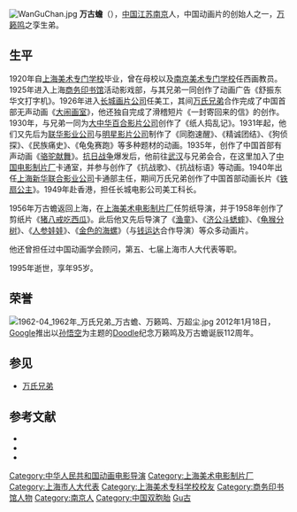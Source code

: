 [[File:WanGuChan.jpg|thumb]]
'''万古蟾'''（{{bd|1900年|1月18日|1995年|11月19日|catIdx=Wan万}}），[[中华民国|中国]][[江苏|江苏]][[南京|南京]]人，中国动画片的创始人之一，[[万籁鸣|万籁鸣]]之孪生弟。

==生平==

1920年自[[上海美术专门学校|上海美术专门学校]]毕业，曾在母校以及[[南京美术专门学校|南京美术专门学校]]任西画教员。1925年进入上海[[商务印书馆|商务印书馆]]活动影戏部，与其兄弟一同创作了动画广告《舒振东华文打字机》。1926年进入[[长城画片公司|长城画片公司]]任美工，其间[[万氏兄弟|万氏兄弟]]合作完成了中国首部无声动画《[[大闹画室|大闹画室]]》，他还独自完成了滑稽短片《一封寄回来的信》的创作。1930年，与兄弟一同为[[大中华百合影片公司|大中华百合影片公司]]创作了《纸人捣乱记》。1931年起，他们又先后为[[联华影业公司|联华影业公司]]与[[明星影片公司|明星影片公司]]制作了《同胞速醒》、《精诚团结》、《狗侦探》、《民族痛史》、《龟兔赛跑》等多种题材的动画。1935年，创作了中国首部有声动画《[[骆驼献舞|骆驼献舞]]》。[[抗日战争|抗日战争]]爆发后，他前往[[武汉|武汉]]与兄弟会合，在这里加入了[[中国电影制片厂|中国电影制片厂]]卡通室，并参与创作了《抗战歌》、《抗战标语》等动画。1940年出任[[上海新华联合影业公司|上海新华联合影业公司]]卡通部主任，期间万氏兄弟创作了中国首部动画长片《[[铁扇公主_(电影)|铁扇公主]]》。1949年赴香港，担任长城电影公司美工科长。

1956年万古蟾返回上海，在[[上海美术电影制片厂|上海美术电影制片厂]]任剪纸导演，并于1958年创作了剪纸片《[[猪八戒吃西瓜|猪八戒吃西瓜]]》。此后他又先后导演了《[[渔童|渔童]]》、《[[济公斗蟋蟀|济公斗蟋蟀]]》、《[[龟猴分树|龟猴分树]]》、《[[人参娃娃|人参娃娃]]》、《[[金色的海螺|金色的海螺]]》（与[[钱运达|钱运达]]合作导演）等众多动画片。

他还曾担任过中国动画学会顾问，第五、七届上海市人大代表等职。

1995年逝世，享年95岁。

==荣誉==
[[File:1962-04_1962年_万氏兄弟_万古蟾、万籁鸣、万超尘.jpg|thumb]]
2012年1月18日，[[Google|Google]]推出以[[孙悟空|孙悟空]]为主题的[[Doodle|Doodle]]纪念万籁鸣及万古蟾诞辰112周年。

== 参见 ==
* [[万氏兄弟|万氏兄弟]]

== 参考文献 ==
{{ReflistH}}
* {{cite book|title=《美术辞林·漫画艺术卷》|editor=西丁|publisher=陕西人民美术出版社|year=2000}}
* {{cite book|title=《民国人物大辞典》|editor=徐友春|publisher=河北人民出版社|year=1991}}
* {{cite web|url=http://www.shtong.gov.cn/newsite/node2/node4429/node4432/node70711/node70715/node70723/userobject1ai55213.html|title=万古蟾(1900～1995)|work=上海360度（上海市地方志办公室）|accessdate=2019-04-15|archive-date=2019-04-16|archive-url=https://web.archive.org/web/20190416023549/http://www.shtong.gov.cn/newsite/node2/node4429/node4432/node70711/node70715/node70723/userobject1ai55213.html|dead-url=no}}
{{ReflistF}}

{{DEFAULTSORT:Wan万}}
[[Category:中华人民共和国动画电影导演|Category:中华人民共和国动画电影导演]]
[[Category:上海美术电影制片厂|Category:上海美术电影制片厂]]
[[Category:上海市人大代表|Category:上海市人大代表]]
[[Category:上海美术专科学校校友|Category:上海美术专科学校校友]]
[[Category:商务印书馆人物|Category:商务印书馆人物]]
[[Category:南京人|Category:南京人]]
[[Category:中国双胞胎|Category:中国双胞胎]]
[[Category:萬姓|Gu古]]